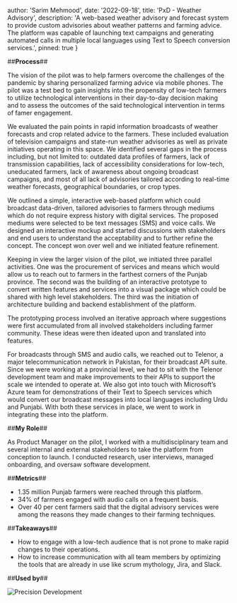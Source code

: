
  author: 'Sarim Mehmood',
  date: '2022-09-18',
  title: 'PxD - Weather Advisory',
  description:
    'A web-based weather advisory and forecast system to provide custom advisories about weather patterns and farming advice. The platform was capable of launching text campaigns and generating automated calls in multiple local languages using Text to Speech conversion services.',
  pinned: true
}


##**Process**##

The vision of the pilot was to help farmers overcome the challenges of the pandemic by sharing personalized farming advice via mobile phones. The pilot was a test bed to gain insights into the propensity of low-tech farmers to utilize technological interventions in their day-to-day decision making and to assess the outcomes of the said technological intervention in terms of famer engagement.

We evaluated the pain points in rapid information broadcasts of weather forecasts and crop related advice to the farmers. These included evaluation of television campaigns and state-run weather advisories as well as private initiatives operating in this space. We identified several gaps in the process including, but not limited to: outdated data profiles of farmers, lack of transmission capabilities, lack of accessibility considerations for low-tech, uneducated farmers, lack of awareness about ongoing broadcast campaigns, and most of all lack of advisories tailored according to real-time weather forecasts, geographical boundaries, or crop types.

We outlined a simple, interactive web-based platform which could broadcast data-driven, tailored advisories to farmers through mediums which do not require express history with digital services. The proposed mediums were selected to be text messages (SMS) and voice calls. We designed an interactive mockup and started discussions with stakeholders and end users to understand the acceptability and to further refine the concept. The concept won over well and we initiated feature refinement. 

Keeping in view the larger vision of the pilot, we initiated three parallel activities. One was the procurement of services and means which would allow us to reach out to farmers in the farthest corners of the Punjab province. The second was the building of an interactive prototype to convert written features and services into a visual package which could be shared with high level stakeholders. The third was the initiation of architecture building and backend establishment of the platform. 

The prototyping process involved an iterative approach where suggestions were first accumulated from all involved stakeholders including farmer community. These ideas were then ideated upon and translated into features.  

For broadcasts through SMS and audio calls, we reached out to Telenor, a major telecommunication network in Pakistan, for their broadcast API suite. Since we were working at a provincial level, we had to sit with the Telenor development team and make improvements to their APIs to support the scale we intended to operate at. We also got into touch with Microsoft’s Azure team for demonstrations of their Text to Speech services which would convert our broadcast messages into local languages including Urdu and Punjabi. With both these services in place, we went to work in integrating these into the platform.

##**My Role**##

As Product Manager on the pilot, I worked with a multidisciplinary team and several internal and external stakeholders to take the platform from conception to launch. I conducted research, user interviews, managed onboarding, and oversaw software development.

##**Metrics**##

- 1.35 million Punjab farmers were reached through this platform.
- 34% of farmers engaged with audio calls on a frequent basis. 
- Over 40 per cent farmers said that the digital advisory services were among the reasons they made changes to their farming techniques.

##**Takeaways**##

- How to engage with a low-tech audience that is not prone to make rapid changes to their operations.
- How to increase communication with all team members by optimizing the tools that are already in use like scrum mythology, Jira, and Slack.

##**Used by**##

![Precision Development](/pxd.png "PxD")
